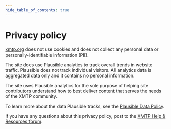 ```yaml
---
hide_table_of_contents: true
---
```



# Privacy policy

[xmtp.org](https://xmtp.org/) does not use cookies and does not collect any personal data or personally-identifiable information (PII).

The site does use Plausible analytics to track overall trends in website traffic. Plausible does not track individual visitors. All analytics data is aggregated data only and it contains no personal information.

The site uses Plausible analytics for the sole purpose of helping site contributors understand how to best deliver content that serves the needs of the XMTP community.

To learn more about the data Plausible tracks, see the [Plausible Data Policy](https://plausible.io/data-policy).

If you have any questions about this privacy policy, post to the [XMTP Help & Resources forum](https://community.xmtp.org/c/help/9).

<br/>
<FeedbackWidget />
